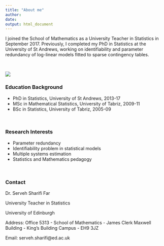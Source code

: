 ```yaml
---
title: "About me"
author: 
date: 
output: html_document
---
```


I joined the School of Mathematics as a University Teacher in Statistics in September 2017. Previously, I completed my PhD in Statistics at the University of St Andrews, working on identifiability and parameter redundancy of log-linear models fitted to sparse contingency tables.


$~$


![](pic.jpg)


### Education Background

-  PhD in Statistics, University of St Andrews, 2013-17
-  MSc in Mathematical Statistics, University of Tabriz, 2009-11
-  BSc in Statistics, University of Tabriz, 2005-09


$~$

### Research Interests

- Parameter redundancy
- Identifiability problem in statistical models
- Multiple systems estimation
- Statistics and Mathematics pedagogy

$~$

### Contact

Dr. Serveh Sharifi Far 

University Teacher in Statistics

University of Edinburgh


Address: Office 5313 - School of Mathematics - 
James Clerk Maxwell Building - 
King's Building Campus - 
EH9 3JZ

Email: serveh.sharifi@ed.ac.uk

